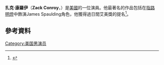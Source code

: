 {{Infobox person
|image = Zach Conroy 2010 Daytime Emmy Awards.jpg |
|imagesize = 200px |
| name          = Zack Conroy
| birth_date     = {{Birth date and age|1985|04|19}}
| birth_place    = [[美國|美國]][[朴次茅斯_(新罕布夏州)|朴次茅斯 (新罕布夏州)]]
| website       =
}}
'''扎克·康羅伊'''（'''Zack Conroy'''，{{bd|1985年|4月19日}}）是[[美國|美國]]的一位演員。他最著名的作品包括在[[指路明燈|指路明燈]]中飾演James Spaulding角色，他獲得過日間艾美獎的提名<ref name="Zack Conroy - Nomination">{{cite web|last=Fairman|first=Michael|url=http://michaelfairmansoaps.com/news/zack-conroy-on-his-gl-daytime-emmy-nomination-for-james-bbs-oliver/2010/05/23/|title=Zack Conroy on his GL Daytime Emmy Nomination for James & B&B’s Oliver!|date=May 23, 2010|publisher=Michael Fairman|accessdate=April 28, 2013|archive-url=https://web.archive.org/web/20160604144425/http://michaelfairmansoaps.com/news/zack-conroy-on-his-gl-daytime-emmy-nomination-for-james-bbs-oliver/2010/05/23/|archive-date=2016-06-04|dead-url=yes}}</ref>。
==參考資料==
{{reflist}}
[[Category:美国男演员|Category:美国男演员]]